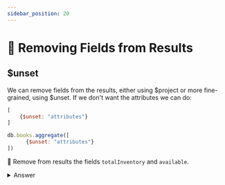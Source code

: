 ```yaml
---
sidebar_position: 20
---
```



# 👐 Removing Fields from Results

## $unset

We can remove fields from the results, either using $project or more fine-grained, using $unset. If we don't want the attributes we can do:


<Tabs groupId="aggregations">
<TabItem value="atlas" label="Atlas UI">

```js
[
    {$unset: "attributes"}
]
```

</TabItem>

<TabItem value="mongodb-shell" label="MongoDB Shell">

```js
db.books.aggregate([
      {$unset: "attributes"}
])
```

</TabItem>
</Tabs>


👐 Remove from results the fields `totalInventory` and `available`.

<details>
<summary>Answer</summary>
<div>

<Tabs groupId="aggregations">
<TabItem value="atlas" label="Atlas UI">

Several ways to do this, other than using `$project`:

```js
[
    {$unset: "totalInventory"},
    {$unset: "available"},
]

// or

[
    {$unset: ["totalInventory", "available"] },
]
```

</TabItem>

<TabItem value="mongodb-shell" label="MongoDB Shell">

```js
db.books.aggregate([
    {$unset: "totalInventory"},
    {$unset: "available"},
])

// or

db.books.aggregate([
    {$unset: ["totalInventory", "available"] },
])

```

</TabItem>
</Tabs>



</div>

:::info
[$set](https://www.mongodb.com/docs/manual/reference/operator/aggregation/set/#mongodb-pipeline-pipe.-set) is an alias for $addFields that you'll find on many older posts and documentation.
:::

</details>
